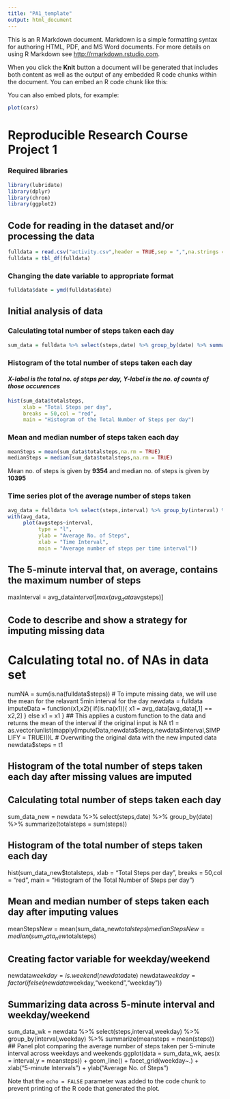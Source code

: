 ```yaml
---
title: "PA1_template"
output: html_document
---
```


This is an R Markdown document. Markdown is a simple formatting syntax for authoring HTML, PDF, and MS Word documents. For more details on using R Markdown see <http://rmarkdown.rstudio.com>.

When you click the **Knit** button a document will be generated that includes both content as well as the output of any embedded R code chunks within the document. You can embed an R code chunk like this:

You can also embed plots, for example:

```r
plot(cars)
```


# Reproducible Research Course Project 1
### Required libraries
```r
library(lubridate)
library(dplyr)
library(chron)
library(ggplot2)
```
## Code for reading in the dataset and/or processing the data
```r
fulldata = read.csv("activity.csv",header = TRUE,sep = ",",na.strings = "NA")
fulldata = tbl_df(fulldata)
```
### Changing the date variable to appropriate format
```r
fulldata$date = ymd(fulldata$date)
```
## Initial analysis of data
### Calculating total number of steps taken each day
```r
sum_data = fulldata %>% select(steps,date) %>% group_by(date) %>% summarize(totalsteps = sum(steps,na.rm=TRUE))
```
### Histogram of the total number of steps taken each day
#### *X-label is the total no. of steps per day, Y-label is the no. of counts of those occurences* 
```r
hist(sum_data$totalsteps,
     xlab = "Total Steps per day",
     breaks = 50,col = "red",
     main = "Histogram of the Total Number of Steps per day")
```
### Mean and median number of steps taken each day
```r
meanSteps = mean(sum_data$totalsteps,na.rm = TRUE)
medianSteps = median(sum_data$totalsteps,na.rm = TRUE)
```
Mean no. of steps is given by **9354** and median no. of steps is given by **10395**

### Time series plot of the average number of steps taken
```r
avg_data = fulldata %>% select(steps,interval) %>% group_by(interval) %>% summarize(avgsteps = mean(steps,na.rm=TRUE))
with(avg_data,
     plot(avgsteps~interval,
          type = "l",
          ylab = "Average No. of Steps",
          xlab = "Time Interval",
          main = "Average number of steps per time interval"))
```
## The 5-minute interval that, on average, contains the maximum number of steps
maxInterval = avg_data$interval[max(avg_data$avgsteps)]

## Code to describe and show a strategy for imputing missing data
# Calculating total no. of NAs in data set
numNA = sum(is.na(fulldata$steps))
# To impute missing data, we will use the mean for the relavant 5min interval for the day
newdata = fulldata
imputeData = function(x1,x2){
  if(is.na(x1)){
    x1 = avg_data[avg_data[,1] == x2,2]
  }
  else
    x1 = x1
}
## This applies a custom function to the data and returns the mean of the interval if the original input is NA
t1 = as.vector(unlist(mapply(imputeData,newdata$steps,newdata$interval,SIMPLIFY = TRUE)))L
# Overwriting the original data with the new imputed data
newdata$steps = t1

## Histogram of the total number of steps taken each day after missing values are imputed
## Calculating total number of steps taken each day
sum_data_new = newdata %>% select(steps,date) %>% group_by(date) %>% summarize(totalsteps = sum(steps))

## Histogram of the total number of steps taken each day
hist(sum_data_new$totalsteps,
     xlab = "Total Steps per day",
     breaks = 50,col = "red",
     main = "Histogram of the Total Number of Steps per day")

## Mean and median number of steps taken each day after imputing values
meanStepsNew = mean(sum_data_new$totalsteps)
medianStepsNew = median(sum_data_new$totalsteps)


## Creating factor variable for weekday/weekend
newdata$weekday = is.weekend(newdata$date)
newdata$weekday = factor(ifelse(newdata$weekday,"weekend","weekday"))

## Summarizing data across 5-minute interval and weekday/weekend
sum_data_wk = newdata %>% select(steps,interval,weekday) %>% group_by(interval,weekday) %>% summarize(meansteps = mean(steps))
## Panel plot comparing the average number of steps taken per 5-minute interval across weekdays and weekends
ggplot(data = sum_data_wk, aes(x = interval,y = meansteps)) +
  geom_line() +
  facet_grid(weekday~.) + 
  xlab("5-minute Intervals") +
  ylab("Average No. of Steps")





Note that the `echo = FALSE` parameter was added to the code chunk to prevent printing of the R code that generated the plot.
